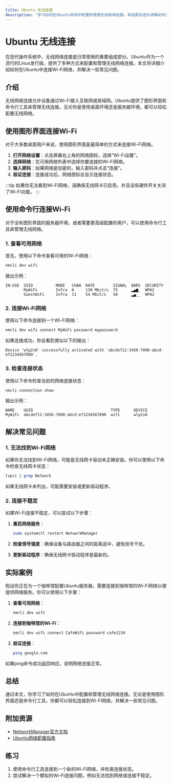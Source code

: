 ```yaml
---
title: Ubuntu 无线连接
description: "学习如何在Ubuntu系统中配置和管理无线网络连接。本指南将逐步讲解如何连接Wi-Fi网络、解决常见问题以及使用命令行工具进行网络管理。"
---
```


# Ubuntu 无线连接

在现代操作系统中，无线网络连接是日常使用的重要组成部分。Ubuntu作为一个流行的Linux发行版，提供了多种方式来配置和管理无线网络连接。本文将详细介绍如何在Ubuntu中连接Wi-Fi网络，并解决一些常见问题。

## 介绍

无线网络连接允许设备通过Wi-Fi接入互联网或局域网。Ubuntu提供了图形界面和命令行工具来管理无线连接。无论你是使用桌面环境还是服务器环境，都可以轻松配置无线网络。

## 使用图形界面连接Wi-Fi

对于大多数桌面用户来说，使用图形界面是最简单的方式来连接Wi-Fi网络。

1. **打开网络设置**：点击屏幕右上角的网络图标，选择“Wi-Fi设置”。
2. **选择网络**：在可用网络列表中选择你要连接的Wi-Fi网络。
3. **输入密码**：如果网络是加密的，输入密码并点击“连接”。
4. **验证连接**：连接成功后，网络图标会显示连接状态。

:::tip
如果你无法看到Wi-Fi网络，请确保无线网卡已启用，并且没有硬件开关关闭了Wi-Fi功能。
:::

## 使用命令行连接Wi-Fi

对于没有图形界面的服务器环境，或者需要更高级配置的用户，可以使用命令行工具来管理无线网络。

### 1. 查看可用网络

首先，使用以下命令查看可用的Wi-Fi网络：

```bash
nmcli dev wifi
```

输出示例：

```
IN-USE  SSID          MODE   CHAN  RATE        SIGNAL  BARS  SECURITY
        MyWiFi        Infra  6     130 Mbit/s  75      ▂▄▆_  WPA2
        GuestWiFi     Infra  11    54 Mbit/s   50      ▂▄__  WPA2
```

### 2. 连接Wi-Fi网络

使用以下命令连接到一个Wi-Fi网络：

```bash
nmcli dev wifi connect MyWiFi password mypassword
```

如果连接成功，你会看到类似以下的输出：

```
Device 'wlp2s0' successfully activated with 'abcdef12-3456-7890-abcd-ef1234567890'.
```

### 3. 检查连接状态

使用以下命令检查当前的网络连接状态：

```bash
nmcli connection show
```

输出示例：

```
NAME    UUID                                  TYPE      DEVICE
MyWiFi  abcdef12-3456-7890-abcd-ef1234567890  wifi      wlp2s0
```

## 解决常见问题

### 1. 无法找到Wi-Fi网络

如果你无法找到Wi-Fi网络，可能是无线网卡驱动未正确安装。你可以使用以下命令检查无线网卡状态：

```bash
lspci | grep Network
```

如果无线网卡未列出，可能需要安装或更新驱动程序。

### 2. 连接不稳定

如果Wi-Fi连接不稳定，可以尝试以下步骤：

1. **重启网络服务**：

    ```bash
    sudo systemctl restart NetworkManager
    ```

2. **检查信号强度**：确保设备与路由器之间的距离适中，避免信号干扰。

3. **更新驱动程序**：确保无线网卡驱动程序是最新的。

## 实际案例

假设你正在为一个咖啡馆配置Ubuntu服务器，需要连接到咖啡馆的Wi-Fi网络以便提供网络服务。你可以使用以下步骤：

1. **查看可用网络**：

    ```bash
    nmcli dev wifi
    ```

2. **连接到咖啡馆的Wi-Fi**：

    ```bash
    nmcli dev wifi connect CafeWiFi password cafe1234
    ```

3. **验证连接**：

    ```bash
    ping google.com
    ```

如果ping命令成功返回响应，说明网络连接正常。

## 总结

通过本文，你学习了如何在Ubuntu中配置和管理无线网络连接。无论是使用图形界面还是命令行工具，你都可以轻松连接到Wi-Fi网络，并解决一些常见问题。

## 附加资源

- [NetworkManager官方文档](https://developer.gnome.org/NetworkManager/stable/)
- [Ubuntu网络配置指南](https://help.ubuntu.com/community/NetworkConfiguration)

## 练习

1. 使用命令行工具连接到一个新的Wi-Fi网络，并检查连接状态。
2. 尝试解决一个模拟的Wi-Fi连接问题，例如无法找到网络或连接不稳定。
